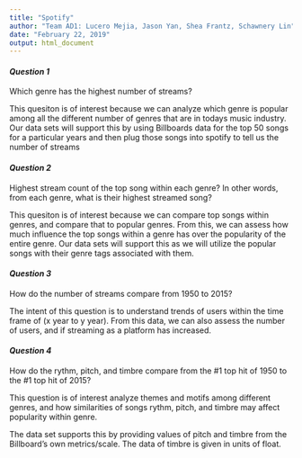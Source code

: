 ```yaml
---
title: "Spotify"
author: "Team AD1: Lucero Mejia, Jason Yan, Shea Frantz, Schawnery Lin"
date: "February 22, 2019"
output: html_document
---
```


#### _Question 1_
Which genre has the highest number of streams?

This quesiton is of interest because we can analyze which genre is popular among all the different number of genres that are in todays music industry. Our data sets will support this by using Billboards data for the top 50 songs for a particular years and then plug those songs into spotify to tell us the number of streams 

#### _Question 2_
Highest stream count of the top song within each genre? In other words, from each genre, what is their highest streamed song? 

This quesiton is of interest because we can compare top songs within genres, and compare that to popular genres. From this, we can assess how much influence the top songs within a genre has over the popularity of the entire genre. Our data sets will support this as we will utilize the popular songs with their genre tags associated with them. 

#### _Question 3_
How do the number of streams compare from 1950 to 2015?

The intent of this question is to understand trends of users within the time frame of (x year to y year). From this data, we can also assess the number of users, and if streaming as a platform has increased.

#### _Question 4_
How do the rythm, pitch, and timbre compare from the #1 top hit of 1950 to the #1 top hit of 2015? 

This question is of interest analyze themes and motifs among different genres, and how similarities of songs rythm, pitch, and timbre may affect popularity within genre. 

The data set supports this by providing values of pitch and timbre from the Billboard's own metrics/scale. The data of timbre is given in units of float. 
